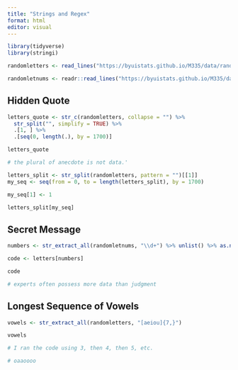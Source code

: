 ```yaml
---
title: "Strings and Regex"
format: html
editor: visual
---
```


```r
library(tidyverse)
library(stringi)

```

```r
randomletters <- read_lines("https://byuistats.github.io/M335/data/randomletters.txt")

randomletnums <- readr::read_lines("https://byuistats.github.io/M335/data/randomletters_wnumbers.txt")

```

## Hidden Quote

```r

letters_quote <- str_c(randomletters, collapse = "") %>% 
  str_split("", simplify = TRUE) %>% 
  .[1, ] %>% 
  .[seq(0, length(.), by = 1700)]

letters_quote

# the plural of anecdote is not data.'

letters_split <- str_split(randomletters, pattern = "")[[1]]
my_seq <- seq(from = 0, to = length(letters_split), by = 1700)

my_seq[1] <- 1

letters_split[my_seq]


```

## Secret Message

```r
numbers <- str_extract_all(randomletnums, "\\d+") %>% unlist() %>% as.numeric()

code <- letters[numbers]

code

# experts often possess more data than judgment

```

## Longest Sequence of Vowels

```r
vowels <- str_extract_all(randomletters, "[aeiou]{7,}")

vowels

# I ran the code using 3, then 4, then 5, etc.

# oaaoooo

```
